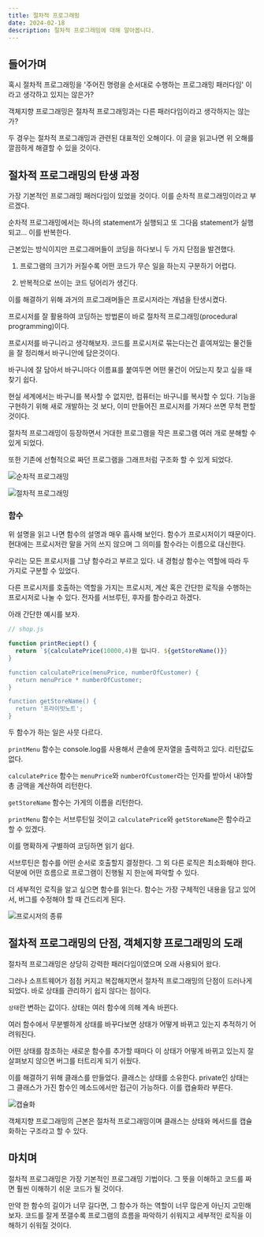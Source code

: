 ```yaml
---
title: 절차적 프로그래밍
date: 2024-02-18
description: 절차적 프로그래밍에 대해 알아봅니다.
---
```


## 들어가며

혹시 절차적 프로그래밍을 '주어진 명령을 순서대로 수행하는 프로그래밍 패러다임' 이라고 생각하고 있지는 않은가?

객체지향 프로그래밍은 절차적 프로그래밍과는 다른 패러다임이라고 생각하지는 않는가?

두 경우는 절차적 프로그래밍과 관련된 대표적인 오해이다. 이 글을 읽고나면 위 오해를 깔끔하게 해결할 수 있을 것이다.

## 절차적 프로그래밍의 탄생 과정

가장 기본적인 프로그래밍 패러다임이 있었을 것이다. 이를 순차적 프로그래밍이라고 부르겠다.

순차적 프로그래밍에서는 하나의 statement가 실행되고 또 그다음 statement가 실행되고... 이를 반복한다.

근본있는 방식이지만 프로그래머들이 코딩을 하다보니 두 가지 단점을 발견했다.

1. 프로그램의 크기가 커질수록 어떤 코드가 무슨 일을 하는지 구분하기 어렵다.

2. 반복적으로 쓰이는 코드 덩어리가 생긴다.

이를 해결하기 위해 과거의 프로그래머들은 프로시저라는 개념을 탄생시켰다.

프로시저를 잘 활용하여 코딩하는 방법론이 바로 절차적 프로그래밍(procedural programming)이다.

프로시저를 바구니라고 생각해보자. 코드를 프로시저로 묶는다는건 흩여져있는 물건들을 잘 정리해서 바구니안에 담은것이다.

바구니에 잘 담아서 바구니마다 이름표를 붙여두면 어떤 물건이 어딨는지 찾고 싶을 때 찾기 쉽다.

현실 세계에서는 바구니를 복사할 수 없지만, 컴퓨터는 바구니를 복사할 수 있다.
기능을 구현하기 위해 새로 개발하는 것 보다, 이미 만들어진 프로시저를 가져다 쓰면 무척 편할 것이다.

절차적 프로그래밍이 등장하면서 거대한 프로그램을 작은 프로그램 여러 개로 분해할 수 있게 되었다.

또한 기존에 선형적으로 짜던 프로그램을 그래프처럼 구조화 할 수 있게 되었다.

![순차적 프로그래밍](/posts/procedural_programming/1.png)

![절차적 프로그래밍](/posts/procedural_programming/2.png)

### 함수

위 설명을 읽고 나면 함수의 설명과 매우 흡사해 보인다. 함수가 프로시저이기 때문이다.
현대에는 프로시저란 말을 거의 쓰지 않으며 그 의미를 함수라는 이름으로 대신한다.

우리는 모든 프로시저를 그냥 함수라고 부르고 있다. 내 경험상 함수는 역할에 따라 두 가지로 구분할 수 있었다.

다른 프로시저를 호출하는 역할을 가지는 프로시저, 계산 혹은 간단한 로직을 수행하는 프로시저로 나눌 수 있다.
전자를 서브루틴, 후자를 함수라고 하겠다.

아래 간단한 예시를 보자.

```js
// shop.js

function printReciept() {
  return `${calculatePrice(10000,4)원 입니다. ${getStoreName()}}
}

function calculatePrice(menuPrice, numberOfCustomer) {
  return menuPrice * numberOfCustomer;
}

function getStoreName() {
  return '프라이빗노트';
}
```

두 함수가 하는 일은 사뭇 다르다.

`printMenu` 함수는 console.log를 사용해서 콘솔에 문자열을 출력하고 있다. 리턴값도 없다.

`calculatePrice` 함수는 `menuPrice`와 `numberOfCustomer`라는 인자를 받아서 내야할 총 금액을 계산하여 리턴한다.

`getStoreName` 함수는 가게의 이름을 리턴한다.

`printMenu` 함수는 서브루틴일 것이고 `calculatePrice`와 `getStoreName`은 함수라고 할 수 있겠다.

이를 명확하게 구별하여 코딩하면 읽기 쉽다.

서브루틴은 함수를 어떤 순서로 호출할지 결정한다. 그 외 다른 로직은 최소화해야 한다. 덕분에 어떤 흐름으로 프로그램이 진행될 지 한눈에 파악할 수 있다.

더 세부적인 로직을 알고 싶으면 함수를 읽는다. 함수는 가장 구체적인 내용을 담고 있어서, 버그를 수정해야 할 때 건드리게 된다.

![프로시저의 종류](/posts/procedural_programming/3.png)

## 절차적 프로그래밍의 단점, 객체지향 프로그래밍의 도래

절차적 프로그래밍은 상당히 강력한 패러다임이였으며 오래 사용되어 왔다.

그러나 소프트웨어가 점점 커지고 복잡해지면서 절차적 프로그래밍의 단점이 드러나게 되었다. 바로 상태를 관리하기 쉽지 않다는 점이다.

`상태`란 변하는 값이다. 상태는 여러 함수에 의해 계속 바뀐다.

여러 함수에서 무분별하게 상태를 바꾸다보면 상태가 어떻게 바뀌고 있는지 추적하기 어려워진다.

어떤 상태를 참조하는 새로운 함수를 추가할 때마다 이 상태가 어떻게 바뀌고 있는지 잘 살펴보지 않으면 버그를 터트리게 되기 쉬웠다.

이를 해결하기 위해 클래스를 만들었다. 클래스는 상태를 소유한다. private인 상태는 그 클래스가 가진 함수인 메소드에서만 접근이 가능하다. 이를 캡슐화라 부른다.

![캡슐화](/posts/procedural_programming/4.png)

객체지향 프로그래밍의 근본은 절차적 프로그래밍이며 클래스는 상태와 메서드를 캡슐화하는 구조라고 할 수 있다.

## 마치며

절차적 프로그래밍은 가장 기본적인 프로그래밍 기법이다. 그 뜻을 이해하고 코드를 짜면 훨씬 이해하기 쉬운 코드가 될 것이다.

만약 한 함수의 길이가 너무 길다면, 그 함수가 하는 역할이 너무 많은게 아닌지 고민해보자. 코드를 잘게 쪼갤수록 프로그램의 흐름을 파악하기 쉬워지고 세부적인 로직을 이해하기 쉬워질 것이다.

